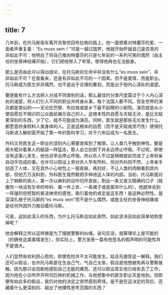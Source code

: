 ```yaml
---
---
---
```

title: 7
---




几年前，在托马斯驱车离开苏黎世回布拉格的路上，他一面想着对特蕾莎的爱，一面柔声重复着：“Es muss sein！”可是一越过国界，他就开始怀疑自己是否真的非如此不可：他明白了将自己推向特蕾莎的只是七年前的一系列可笑的偶然（由主任的坐骨神经痛开始），它们把他带入了牢笼，使得他再也无法脱身。

那么是否由此可以得出结论，在托马斯的生命中并没有什么“es muss sein”，并非如此不可？在我看来，还是有非如此不可的一个因素。但不是爱情，而是职业。托马斯成为医生并非偶然，也不是出于合理的筹划，而是出于他内心深处的渴望。

要是能有什么方法把人分成不同类别的话，那么最佳的分类尺度莫过于个人内心深处的渴望，将人们引入不同的职业并终身从事。每个法国人都不同。但全世界的演员都是类似的——无论在巴黎、布拉格或是乡下最不起眼的小剧院。演员就是从小便自愿在不相识的公众面前展示自己的人。这根本性的自愿与天赋无涉，是比天赋更深刻的东西，少了它，就不可能成为演员。同样，医生就是那些无论发生什么，都愿意终身照料人类身体的人。正是这根本的自愿（而不是天赋或灵巧性）使得托马斯进入解剖室开始了第一年的医科学习，并于六年后成为一名医生。

外科又将医生这一职业的深刻内心需要发挥到了极限，让人类几乎触到神性。要是用木棍对着某人的脑袋一阵猛击，那人会立刻倒下并永远停止呼吸。不过呢，即使没有这事儿发生，他也迟早会停止呼吸。所以杀人不过是稍稍提前完成了上帝将亲自动手完成的事。也许可以假设上帝对杀人早有所料，但对外科则不然。上帝亲手创造了人体，又在其外小心地包上一层皮肤，再封好，不让人类的肉眼看到其内部，但他万万没料到，外科医生竟然敢把手伸进这人体的内部。当初，托马斯面对上了麻醉的病人，第一次以麻利的动作切开皮肤，割出一条又直又精确的口子（就像剪一块没有生命的布料、裁一件上衣、一条裙子或是窗帘什么的），他就体会到一阵强烈但短暂的亵渎神灵的感觉。吸引着他的肯定是这东西！是这种必然性，是深深扎根于托马斯的“es muss sein”而不是什么偶然，或是主任的坐骨神经痛或是任何外因外力推动着托马斯。

可是，这如此深入的东西，为什么托马斯会如此突然、如此坚决且如此简单地割舍掉呢？

他会解释之所以这样做是为了摆脱警察的纠缠。说句实话，就算理论上是可能的（的确有这类事情发生），但实际上，警方发表一篇有他签名的假声明的可能性并不是很大。

人们显然有权利担心危险，即使危险并不太可能发生。姑且先接受这一解释。我们还可以假设，也许托马斯是在生自己气，气自己太笨，假设是他想避免再与警察接触，因为那只会加剧他感到自己无能的痛苦。还可以假设其实他已经失去了工作，因为他在小诊所开开阿司匹林的机械工作，与他想象中的医生职业天差地别。但即便有如此多的假设，我仍对他的决定之突然感到奇怪。是不是在这决定的背后，还藏着什么更深刻的、超出了他理性思考范围的东西？
